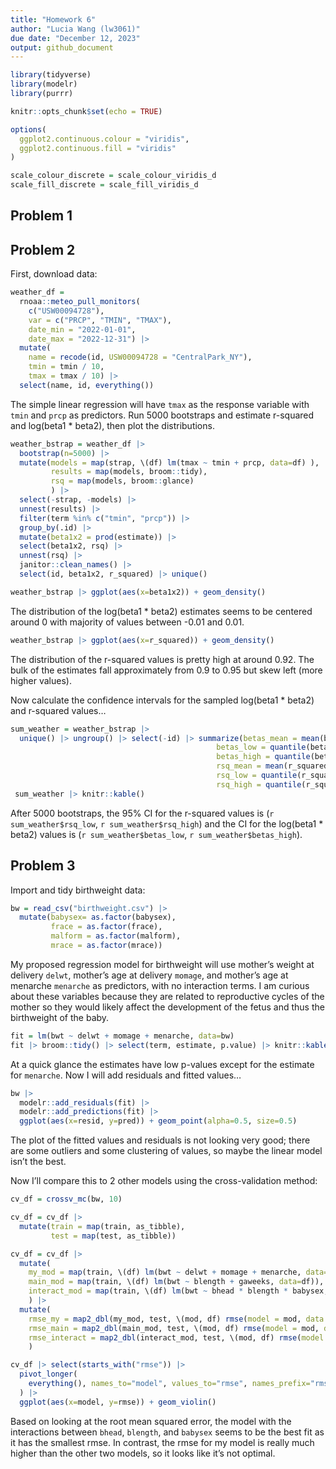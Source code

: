 ```yaml
---
title: "Homework 6"
author: "Lucia Wang (lw3061)"
due date: "December 12, 2023"
output: github_document
---
```


```r
library(tidyverse)
library(modelr)
library(purrr)

knitr::opts_chunk$set(echo = TRUE)

options(
  ggplot2.continuous.colour = "viridis",
  ggplot2.continuous.fill = "viridis"
)

scale_colour_discrete = scale_colour_viridis_d
scale_fill_discrete = scale_fill_viridis_d
```

## Problem 1

## Problem 2
First, download data:
```r
weather_df = 
  rnoaa::meteo_pull_monitors(
    c("USW00094728"),
    var = c("PRCP", "TMIN", "TMAX"), 
    date_min = "2022-01-01",
    date_max = "2022-12-31") |>
  mutate(
    name = recode(id, USW00094728 = "CentralPark_NY"),
    tmin = tmin / 10,
    tmax = tmax / 10) |>
  select(name, id, everything())
```

The simple linear regression will have `tmax` as the response variable with `tmin` and `prcp` as predictors. Run 5000 bootstraps and estimate r-squared and log(beta1 * beta2), then plot the distributions.

```r
weather_bstrap = weather_df |>
  bootstrap(n=5000) |>
  mutate(models = map(strap, \(df) lm(tmax ~ tmin + prcp, data=df) ),
         results = map(models, broom::tidy),
         rsq = map(models, broom::glance)
         ) |>
  select(-strap, -models) |>
  unnest(results) |> 
  filter(term %in% c("tmin", "prcp")) |>
  group_by(.id) |> 
  mutate(beta1x2 = prod(estimate)) |>
  select(beta1x2, rsq) |> 
  unnest(rsq) |> 
  janitor::clean_names() |>
  select(id, beta1x2, r_squared) |> unique()
```

```r
weather_bstrap |> ggplot(aes(x=beta1x2)) + geom_density()
```

The distribution of the log(beta1 * beta2) estimates seems to be centered around 0 with majority of values between -0.01 and 0.01.

```r
weather_bstrap |> ggplot(aes(x=r_squared)) + geom_density()
```

The distribution of the r-squared values is pretty high at around 0.92. The bulk of the estimates fall approximately from 0.9 to 0.95 but skew left (more higher values). 

Now calculate the confidence intervals for the sampled log(beta1 * beta2) and r-squared values...
```r
sum_weather = weather_bstrap |>
  unique() |> ungroup() |> select(-id) |> summarize(betas_mean = mean(beta1x2),
                                              betas_low = quantile(beta1x2, 0.025),
                                              betas_high = quantile(beta1x2, 0.975),
                                              rsq_mean = mean(r_squared),
                                              rsq_low = quantile(r_squared, 0.025),
                                              rsq_high = quantile(r_squared, 0.975))
 sum_weather |> knitr::kable()
```

After 5000 bootstraps, the 95% CI for the r-squared values is (`r sum_weather$rsq_low`, `r sum_weather$rsq_high`) and the CI for the log(beta1 * beta2) values is (`r sum_weather$betas_low`, `r sum_weather$betas_high`).

## Problem 3
Import and tidy birthweight data:
```r
bw = read_csv("birthweight.csv") |>
  mutate(babysex= as.factor(babysex),
         frace = as.factor(frace),
         malform = as.factor(malform),
         mrace = as.factor(mrace))
```

My proposed regression model for birthweight will use mother's weight at delivery `delwt`, mother's age at delivery `momage`, and mother's age at menarche `menarche` as predictors, with no interaction terms. I am curious about these variables because they are related to reproductive cycles of the mother so they would likely affect the development of the fetus and thus the birthweight of the baby.

```r
fit = lm(bwt ~ delwt + momage + menarche, data=bw)
fit |> broom::tidy() |> select(term, estimate, p.value) |> knitr::kable(digits=3)
```

At a quick glance the estimates have low p-values except for the estimate for `menarche`. Now I will add residuals and fitted values...

```r
bw |>
  modelr::add_residuals(fit) |>
  modelr::add_predictions(fit) |>
  ggplot(aes(x=resid, y=pred)) + geom_point(alpha=0.5, size=0.5)
```

The plot of the fitted values and residuals is not looking very good; there are some outliers and some clustering of values, so maybe the linear model isn't the best. 

Now I'll compare this to 2 other models using the cross-validation method:
```r
cv_df = crossv_mc(bw, 10)

cv_df = cv_df |>
  mutate(train = map(train, as_tibble),
         test = map(test, as_tibble)) 

cv_df = cv_df |>
  mutate(
    my_mod = map(train, \(df) lm(bwt ~ delwt + momage + menarche, data=df)),
    main_mod = map(train, \(df) lm(bwt ~ blength + gaweeks, data=df)),
    interact_mod = map(train, \(df) lm(bwt ~ bhead * blength * babysex, data=df))
    ) |>
  mutate(
    rmse_my = map2_dbl(my_mod, test, \(mod, df) rmse(model = mod, data = df)),
    rmse_main = map2_dbl(main_mod, test, \(mod, df) rmse(model = mod, data = df)),
    rmse_interact = map2_dbl(interact_mod, test, \(mod, df) rmse(model = mod, data = df))
    )

cv_df |> select(starts_with("rmse")) |>
  pivot_longer(
    everything(), names_to="model", values_to="rmse", names_prefix="rmse_"
  ) |>
  ggplot(aes(x=model, y=rmse)) + geom_violin()
```

Based on looking at the root mean squared error, the model with the interactions between `bhead`, `blength`, and `babysex` seems to be the best fit as it has the smallest rmse. In contrast, the rmse for my model is really much higher than the other two models, so it looks like it's not optimal. 

